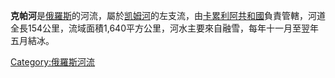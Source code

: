 '''克帕河'''是[[俄羅斯|俄羅斯]]的河流，屬於[[凯姆河|凯姆河]]的左支流，由[[卡累利阿共和國|卡累利阿共和國]]負責管轄，河道全長154公里，流域面積1,640平方公里，河水主要來自融雪，每年十一月至翌年五月結冰。

{{Russia-geo-stub}}
[[Category:俄羅斯河流|Category:俄羅斯河流]]